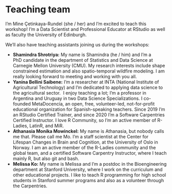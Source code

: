 # Teaching team {#team .unnumbered}

I'm Mine Çetinkaya-Rundel (she / her) and I'm excited to teach this workshop!
I'm a Data Scientist and Professional Educator at RStudio as well as faculty the University of Edinburgh.

We'll also have teaching assistants joining us during the workshops:

-   **Shamindra Shrotriya:** My name is Shamindra (he / him) and I'm a PhD candidate in the department of Statistics and Data Science at Carnegie Mellon University (CMU). My research interests include shape constrained estimation and also spatio-temporal wildfire modeling. I am really looking forward to meeting and working with you all.
-   **Yanina Bellini Saibene:** I'm a researcher at INTA (National Institute of Agricultural Technology) and I'm dedicated to applying data science to the agricultural sector.  I enjoy teaching a lot; I'm a professor in Argentina and Uruguay in two Data Science Specializations. I co-founded MetaDocencia, an open, free, volunteer-led, not-for-profit educational organization for Spanish-speaking teachers. Since 2019 I'm an RStudio Certified Trainer, and since 2020 I'm a Software Carpentries Certified Instructor. I love R Community, so I'm an active member of R-Ladies, LatinR, and MiR.
-   **Athanasia Monika Mowinckel:** My name is Athanasia, but nobody calls me that. Please call me Mo. I'm a staff scientist at the Center for Lifespan Changes in Brain and Cognition, at the University of Oslo in Norway. I am an active member of the R-Ladies community and the global team, and a certified Software Carpentry Instructor, where I teach mainly R, but also git and bash.
-   **Melissa Ko:** My name is Melissa and I'm a postdoc in the Bioengineering department at Stanford University, where I work on the curriculum and other educational projects. I like to teach R programming for high school students in Stanford summer programs and also as a volunteer through the Carpentries.\

